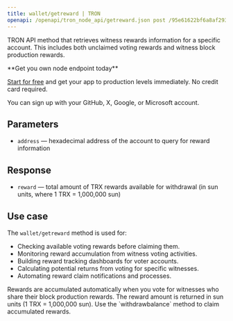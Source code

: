 ---
title: wallet/getreward | TRON
openapi: /openapi/tron_node_api/getreward.json post /95e61622bf6a8af293978377718e3b77/wallet/getreward
---

TRON API method that retrieves witness rewards information for a specific account. This includes both unclaimed voting rewards and witness block production rewards.

<Check>
**Get you own node endpoint today**

[Start for free](https://console.chainstack.com/) and get your app to production levels immediately. No credit card required.

You can sign up with your GitHub, X, Google, or Microsoft account.
</Check>

## Parameters

* `address` — hexadecimal address of the account to query for reward information

## Response

* `reward` — total amount of TRX rewards available for withdrawal (in sun units, where 1 TRX = 1,000,000 sun)

## Use case

The `wallet/getreward` method is used for:

* Checking available voting rewards before claiming them.
* Monitoring reward accumulation from witness voting activities.
* Building reward tracking dashboards for voter accounts.
* Calculating potential returns from voting for specific witnesses.
* Automating reward claim notifications and processes.

<Note>
Rewards are accumulated automatically when you vote for witnesses who share their block production rewards. The reward amount is returned in sun units (1 TRX = 1,000,000 sun). Use the `withdrawbalance` method to claim accumulated rewards.
</Note>